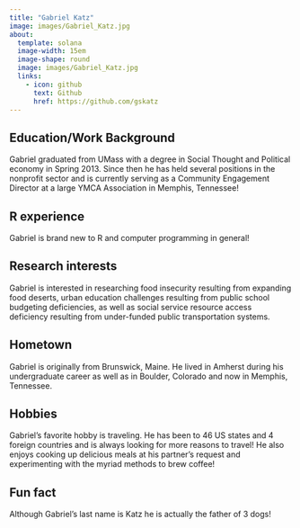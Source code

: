 ```yaml
---
title: "Gabriel Katz"
image: images/Gabriel_Katz.jpg
about:
  template: solana
  image-width: 15em
  image-shape: round
  image: images/Gabriel_Katz.jpg
  links:
    - icon: github
      text: Github
      href: https://github.com/gskatz
---
```


## Education/Work Background
Gabriel graduated from UMass with a degree in Social Thought and Political economy in Spring 2013. Since then he has held several positions in the nonprofit sector and is currently serving as a Community Engagement Director at a large YMCA Association in Memphis, Tennessee! 

## R experience
Gabriel is brand new to R and computer programming in general! 

## Research interests
Gabriel is interested in researching food insecurity resulting from expanding food deserts, urban education challenges resulting from public school budgeting deficiencies, as well as social service resource access deficiency resulting from under-funded public transportation systems. 

## Hometown
Gabriel is originally from Brunswick, Maine. He lived in Amherst during his undergraduate career as well as in Boulder, Colorado and now in Memphis, Tennessee. 

## Hobbies
Gabriel's favorite hobby is traveling. He has been to 46 US states and 4 foreign countries and is always looking for more reasons to travel! He also enjoys cooking up delicious meals at his partner's request and experimenting with the myriad methods to brew coffee!

## Fun fact
Although Gabriel's last name is Katz he is actually the father of 3 dogs!